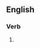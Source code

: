 ==English==

===Verb===
{{head|en|present participle}}

# {{present participle of|overspecify|lang=en|nocat=1}}